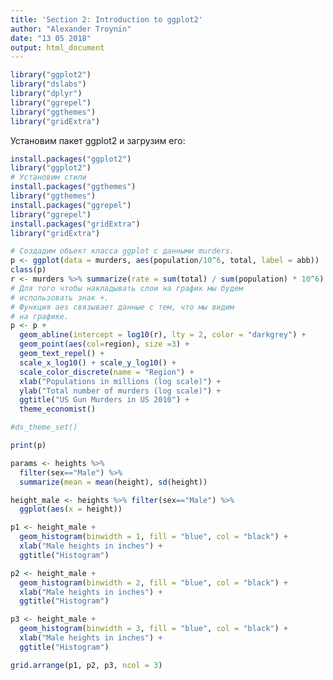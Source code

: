 ```yaml
---
title: 'Section 2: Introduction to ggplot2'
author: "Alexander Troynin"
date: "13 05 2018"
output: html_document
---
```


```r
library("ggplot2")
library("dslabs")
library("dplyr")
library("ggrepel")
library("ggthemes")
library("gridExtra")
```

Установим пакет ggplot2 и загрузим его:

```r
install.packages("ggplot2")
library("ggplot2")
# Установим стили
install.packages("ggthemes")
library("ggthemes")
install.packages("ggrepel")
library("ggrepel")
install.packages("gridExtra")
library("gridExtra")
```

```r
# Создадим объект класса ggplot с данными murders.
p <- ggplot(data = murders, aes(population/10^6, total, label = abb))
class(p)
r <- murders %>% summarize(rate = sum(total) / sum(population) * 10^6) %>% .$rate
# Для того чтобы накладывать слои на график мы будем
# использовать знак +.
# Функция aes связывает данные с тем, что мы видим
# на графике.
p <- p + 
  geom_abline(intercept = log10(r), lty = 2, color = "darkgrey") +
  geom_point(aes(col=region), size =3) +
  geom_text_repel() +
  scale_x_log10() + scale_y_log10() +
  scale_color_discrete(name = "Region") +
  xlab("Populations in millions (log scale)") +
  ylab("Total number of murders (log scale)") +
  ggtitle("US Gun Murders in US 2010") +
  theme_economist()

#ds_theme_set()

print(p)
```

```r
params <- heights %>% 
  filter(sex=="Male") %>% 
  summarize(mean = mean(height), sd(height))

height_male <- heights %>% filter(sex=="Male") %>%
  ggplot(aes(x = height))

p1 <- height_male +
  geom_histogram(binwidth = 1, fill = "blue", col = "black") +
  xlab("Male heights in inches") +
  ggtitle("Histogram")

p2 <- height_male +
  geom_histogram(binwidth = 2, fill = "blue", col = "black") +
  xlab("Male heights in inches") +
  ggtitle("Histogram")

p3 <- height_male +
  geom_histogram(binwidth = 3, fill = "blue", col = "black") +
  xlab("Male heights in inches") +
  ggtitle("Histogram")

grid.arrange(p1, p2, p3, ncol = 3)
```